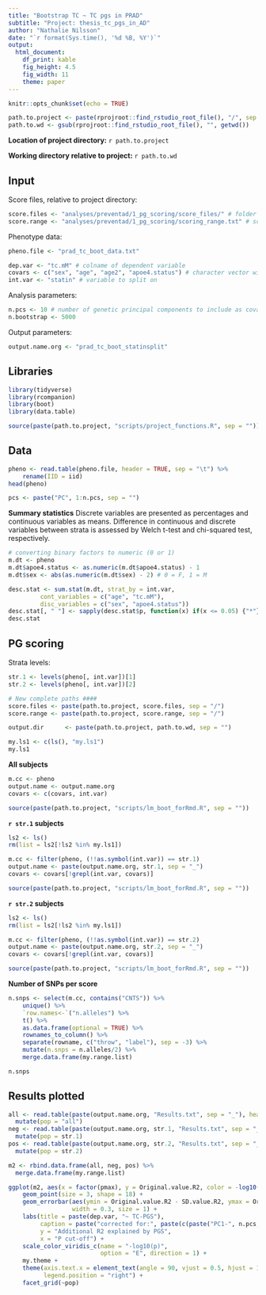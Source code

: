 ```yaml
---
title: "Bootstrap TC ~ TC pgs in PRAD"
subtitle: "Project: thesis_tc_pgs_in_AD"
author: "Nathalie Nilsson"
date: "`r format(Sys.time(), '%d %B, %Y')`"
output: 
  html_document: 
    df_print: kable
    fig_height: 4.5
    fig_width: 11
    theme: paper
---
```


```r
knitr::opts_chunk$set(echo = TRUE)
```

```r
path.to.project <- paste(rprojroot::find_rstudio_root_file(), "/", sep = "")
path.to.wd <- gsub(rprojroot::find_rstudio_root_file(), "", getwd())
```
**Location of project directory:** `r path.to.project`

**Working directory relative to project:** `r path.to.wd`

## Input

Score files, relative to project directory: 
```r
score.files <- "analyses/preventad/1_pg_scoring/score_files/" # folder with score files
score.range <- "analyses/preventad/1_pg_scoring/scoring_range.txt" # scoring range file
```

Phenotype data:
```r
pheno.file <- "prad_tc_boot_data.txt"

dep.var <- "tc.mM" # colname of dependent variable
covars <- c("sex", "age", "age2", "apoe4.status") # character vector with colnames of covariates
int.var <- "statin" # variable to split on
```

Analysis parameters:
```r
n.pcs <- 10 # number of genetic principal components to include as covariates
n.bootstrap <- 5000
```

Output parameters:
```r
output.name.org <- "prad_tc_boot_statinsplit"
```

## Libraries
```r
library(tidyverse)
library(rcompanion)
library(boot)
library(data.table)

source(paste(path.to.project, "scripts/project_functions.R", sep = ""))
```

## Data
```r
pheno <- read.table(pheno.file, header = TRUE, sep = "\t") %>%
    rename(IID = iid)
head(pheno)

pcs <- paste("PC", 1:n.pcs, sep = "")
```

**Summary statistics**
Discrete variables are presented as percentages and continuous variables as means. Difference in continuous and discrete variables between strata is assessed by Welch t-test and chi-squared test, respectively.
```r
# converting binary factors to numeric (0 or 1)
m.dt <- pheno
m.dt$apoe4.status <- as.numeric(m.dt$apoe4.status) - 1
m.dt$sex <- abs(as.numeric(m.dt$sex) - 2) # 0 = F, 1 = M

desc.stat <- sum.stat(m.dt, strat_by = int.var, 
         cont_variables = c("age", "tc.mM"), 
         disc_variables = c("sex", "apoe4.status"))
desc.stat[, " "] <- sapply(desc.stat$p, function(x) if(x <= 0.05) {"*"} else {""})
desc.stat
```

## PG scoring
Strata levels:
```r
str.1 <- levels(pheno[, int.var])[1]
str.2 <- levels(pheno[, int.var])[2]
```

```r
# New complete paths ####
score.files <- paste(path.to.project, score.files, sep = "/")
score.range <- paste(path.to.project, score.range, sep = "/")

output.dir      <- paste(path.to.project, path.to.wd, sep = "")

my.ls1 <- c(ls(), "my.ls1")
my.ls1
```

**All subjects**
```r
m.cc <- pheno
output.name <- output.name.org
covars <- c(covars, int.var)

source(paste(path.to.project, "scripts/lm_boot_forRmd.R", sep = ""))
```

**`r str.1` subjects**
```r
ls2 <- ls()
rm(list = ls2[!ls2 %in% my.ls1])

m.cc <- filter(pheno, (!!as.symbol(int.var)) == str.1)
output.name <- paste(output.name.org, str.1, sep = "_")
covars <- covars[!grepl(int.var, covars)]

source(paste(path.to.project, "scripts/lm_boot_forRmd.R", sep = ""))
```

**`r str.2` subjects**
```r
ls2 <- ls()
rm(list = ls2[!ls2 %in% my.ls1])

m.cc <- filter(pheno, (!!as.symbol(int.var)) == str.2)
output.name <- paste(output.name.org, str.2, sep = "_")
covars <- covars[!grepl(int.var, covars)]

source(paste(path.to.project, "scripts/lm_boot_forRmd.R", sep = ""))
```

**Number of SNPs per score**
```r
n.snps <- select(m.cc, contains("CNTS")) %>%
    unique() %>%
    `row.names<-`("n.alleles") %>%
    t() %>%
    as.data.frame(optional = TRUE) %>%
    rownames_to_column() %>%
    separate(rowname, c("throw", "label"), sep = -3) %>%
    mutate(n.snps = n.alleles/2) %>%
    merge.data.frame(my.range.list)

n.snps
```

## Results plotted
```r
all <- read.table(paste(output.name.org, "Results.txt", sep = "_"), header = TRUE) %>%
  mutate(pop = "all")
neg <- read.table(paste(output.name.org, str.1, "Results.txt", sep = "_"), header = TRUE)  %>%
  mutate(pop = str.1)
pos <- read.table(paste(output.name.org, str.2, "Results.txt", sep = "_"), header = TRUE) %>%
  mutate(pop = str.2)

m2 <- rbind.data.frame(all, neg, pos) %>%
  merge.data.frame(my.range.list)

ggplot(m2, aes(x = factor(pmax), y = Original.value.R2, color = -log10(Original.value.P))) +
    geom_point(size = 3, shape = 18) +
    geom_errorbar(aes(ymin = Original.value.R2 - SD.value.R2, ymax = Original.value.R2 + SD.value.R2), 
                  width = 0.3, size = 1) +
    labs(title = paste(dep.var, "~ TC-PGS"), 
         caption = paste("corrected for:", paste(c(paste("PC1-", n.pcs, sep = ""), covars, "and", int.var, "for the 'all' group"), collapse = ", "), "\nerror bars indicate SD"), 
         y = "Additional R2 explained by PGS", 
         x = "P cut-off") +
    scale_color_viridis_c(name = "-log10(p)", 
                          option = "E", direction = 1) +
    my.theme +
    theme(axis.text.x = element_text(angle = 90, vjust = 0.5, hjust = 1), 
          legend.position = "right") +
    facet_grid(~pop)
```
